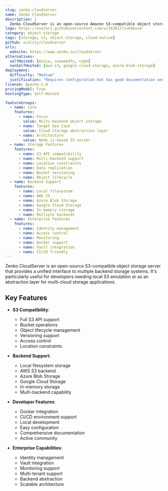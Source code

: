 ```yaml
---
slug: zenko-cloudserver
name: Zenko CloudServer
description: |
  Zenko CloudServer is an open-source Amazon S3-compatible object storage server that provides a unified S3 API interface to access multiple backend storage systems, both on-premise and in public clouds.
logo: https://avatars.githubusercontent.com/u/383812?s=64&v=4
category: object-storage
tags: [storage, s3, object-storage, cloud-native]
github: scality/cloudserver
urls:
  website: https://www.zenko.io/cloudserver
alternatives:
  selfHosted: [minio, seaweedfs, ceph]
  nonSelfHosted: [aws-s3, google-cloud-storage, azure-blob-storage]
deployment:
  difficulty: "Medium"
  justification: "Requires configuration but has good documentation and container support."
license: Apache-2.0
pricingModel: Free
hostingType: Self-Hosted

featureGroups:
  - name: Core
    features:
      - name: Focus
        value: Multi-backend object storage
      - name: Target Use Case
        value: Cloud storage abstraction layer
      - name: Architecture
        value: Node.js-based S3 server
  - name: Storage Features
    features:
      - name: S3 API compatibility
      - name: Multi-backend support
      - name: Location constraints
      - name: Data replication
      - name: Bucket versioning
      - name: Object lifecycle
  - name: Backend Support
    features:
      - name: Local filesystem
      - name: AWS S3
      - name: Azure Blob Storage
      - name: Google Cloud Storage
      - name: In-memory storage
      - name: Multiple backends
  - name: Enterprise Features
    features:
      - name: Identity management
      - name: Access control
      - name: Monitoring
      - name: Docker support
      - name: Vault integration
      - name: CI/CD friendly
---
```


Zenko CloudServer is an open-source S3-compatible object storage server that provides a unified interface to multiple backend storage systems. It's particularly useful for developers needing local S3 emulation or as an abstraction layer for multi-cloud storage applications.

## Key Features

- **S3 Compatibility**:

  - Full S3 API support
  - Bucket operations
  - Object lifecycle management
  - Versioning support
  - Access control
  - Location constraints

- **Backend Support**:

  - Local filesystem storage
  - AWS S3 backend
  - Azure Blob Storage
  - Google Cloud Storage
  - In-memory storage
  - Multi-backend capability

- **Developer Features**:

  - Docker integration
  - CI/CD environment support
  - Local development
  - Easy configuration
  - Comprehensive documentation
  - Active community

- **Enterprise Capabilities**:
  - Identity management
  - Vault integration
  - Monitoring support
  - Multi-tenant support
  - Backend abstraction
  - Scalable architecture
